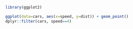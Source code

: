 
```r
library(ggplot2)

ggplot(data=cars, aes(x=speed, y=dist)) + geom_point()
dplyr::filter(cars, speed==4)
```
